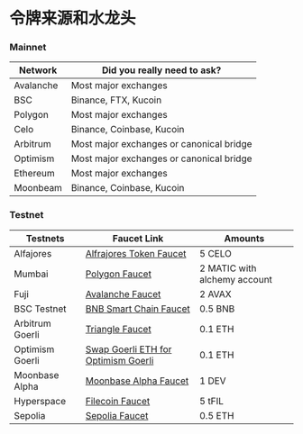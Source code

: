 # 令牌来源和水龙头

### Mainnet

| Network   | ​Did you really need to ask?             |
| --------- | ---------------------------------------- |
| Avalanche | Most major exchanges                     |
| BSC       | Binance, FTX, Kucoin                     |
| Polygon   | Most major exchanges                     |
| Celo      | Binance, Coinbase, Kucoin                |
| Arbitrum  | Most major exchanges or canonical bridge |
| Optimism  | Most major exchanges or canonical bridge |
| Ethereum  | Most major exchanges                     |
| Moonbeam  | Binance, Coinbase, Kucoin                |

### Testnet

| Testnets        | ​Faucet Link                                                                   | ​Amounts                      |
| --------------- | ----------------------------------------------------------------------------- | ---------------------------- |
| Alfajores       | [​​Alfrajores Token Faucet](https://faucet.celo.org/)                           | 5 CELO                       |
| Mumbai          | [​​Polygon Faucet](https://faucet.polygon.technology/)                          | 2 MATIC with alchemy account |
| Fuji            | [Avalanche Faucet​​](https://faucet.avax.network/)                              | 2 AVAX                       |
| BSC Testnet     | [​​BNB Smart Chain Faucet](https://testnet.bnbchain.org/faucet-smart)           | 0.5 BNB                      |
| Arbitrum Goerli | [​​Triangle Faucet](https://faucet.triangleplatform.com/arbitrum/goerli)        | 0.1 ETH                      |
| Optimism Goerli | [​​Swap Goerli ETH for Optimism Goerli](https://app.optimism.io/bridge/deposit) | 0.1 ETH                      |
| Moonbase Alpha  | [​​Moonbase Alpha Faucet](https://apps.moonbeam.network/moonbase-alpha/faucet/) | 1 DEV                        |
| Hyperspace      | [Filecoin Faucet](https://hyperspace.yoga/#faucet)                            | 5 tFIL                       |
| Sepolia         | [Sepolia Faucet](https://sepoliafaucet.com/)                                  | 0.5 ETH                      |
